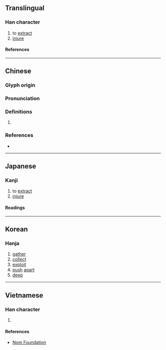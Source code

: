 {{also|㧵}}
{{character info}}
==Translingual==

===Han character===
{{Han char|rn=64|rad=手|as=08|sn=11|four=50061|canj=QYTR|ids=⿰扌咅}}

# to [[extract]]
# [[injure]]

====References====
{{Han ref|kx=0437.010|dkj=12244|dj=0786.080|hdz=31904.050|uh=638A}}

----

==Chinese==
{{zh-forms}}

===Glyph origin===
{{Han etym}}

===Pronunciation===
{{zh-pron
|m=póu
|c=pau4,pau2,fau2
|h=pfs=
|md=
|mn=
|w=
|mc=y
|oc=y
|cat=
}}

===Definitions===
{{zh-hanzi}}

# {{rfdef|zh}}

===References===
* {{R:yue:Hanzi}}

----

==Japanese==

===Kanji===
{{ja-kanji|grade=|rs=手08}}

# to [[extract]]
# [[injure]]

====Readings====
{{ja-readings
|on=ほう, ぶ, ふう
|kun=かく
}}

----

==Korean==

===Hanja===
{{ko-hanja|부}}

# [[gather]]
# [[collect]]
# [[exploit]]
# [[push]] [[apart]]
# [[deep]]

----

==Vietnamese==

===Han character===
{{vi-readings|rs=手08|reading=bồi}}

# {{rfdef|vi|sort=手08}}

====References====
* [http://nomfoundation.org/common/nom_details.php?codepoint=638a Nom Foundation]